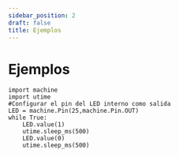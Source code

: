 ```yaml
---
sidebar_position: 2
draft: false
title: Ejemplos
---
```


# Ejemplos

```
import machine
import utime
#Configurar el pin del LED interno como salida
LED = machine.Pin(25,machine.Pin.OUT)
while True:
	LED.value(1)
	utime.sleep_ms(500) 
	LED.value(0)
	utime.sleep_ms(500) 
```

```

```